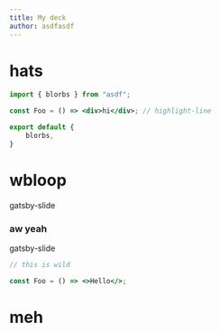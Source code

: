 ```yaml
---
title: My deck
author: asdfasdf
---
```


# hats

```jsx
import { blorbs } from "asdf";

const Foo = () => <div>hi</div>; // highlight-line

export default {
    blorbs,
}
```

<h1>
    wbloop
</h1>

gatsby-slide

<h3>
    aw yeah
</h3>

gatsby-slide

```jsx
// this is wild

const Foo = () => <>Hello</>;
```

# meh
